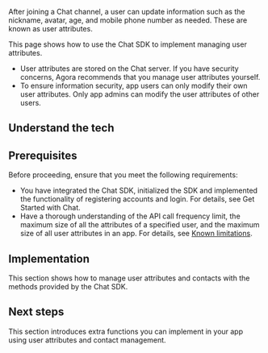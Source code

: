
After joining a Chat channel, a user can update information such as the nickname, avatar, age, and mobile phone number as needed. These are known as user attributes.

This page shows how to use the Chat SDK to implement managing user attributes.

<div class="alert note"><ul><li>User attributes are stored on the Chat server. If you have security concerns, Agora recommends that you manage user attributes yourself.</li><li>To ensure information security, app users can only modify their own user attributes. Only app admins can modify the user attributes of other users.</li></ul></div>

## Understand the tech

<Understand />

## Prerequisites

Before proceeding, ensure that you meet the following requirements:

- You have integrated the Chat SDK, initialized the SDK and implemented the functionality of registering accounts and login. For details, see <Link to="/agora-chat/get-started/get-started-sdk">Get Started with Chat</Link>.
- Have a thorough understanding of the API call frequency limit, the maximum size of all the attributes of a specified user, and the maximum size of all user attributes in an app. For details, see [Known limitations](../reference/limitations).

## Implementation

This section shows how to manage user attributes and contacts with the methods provided by the Chat SDK.

<ProjectImplement />

## Next steps

This section introduces extra functions you can implement in your app using user attributes and contact management.

<NextStep />